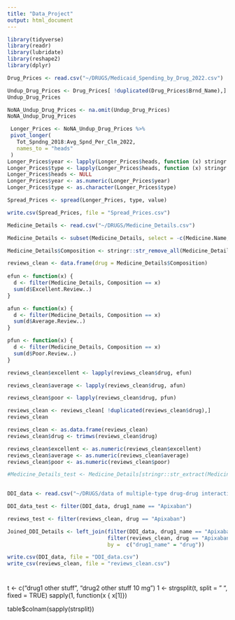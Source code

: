 ```yaml
---
title: "Data_Project"
output: html_document
---
```

```r
library(tidyverse)
library(readr)
library(lubridate)
library(reshape2)
library(dplyr)
```


```r
Drug_Prices <- read.csv("~/DRUGS/Medicaid_Spending_by_Drug_2022.csv")

Undup_Drug_Prices <- Drug_Prices[ !duplicated(Drug_Prices$Brnd_Name),]
Undup_Drug_Prices

NoNA_Undup_Drug_Prices <- na.omit(Undup_Drug_Prices)
NoNA_Undup_Drug_Prices
```

```r
 Longer_Prices <- NoNA_Undup_Drug_Prices %>%
 pivot_longer(
   Tot_Spndng_2018:Avg_Spnd_Per_Clm_2022,
   names_to = "heads"
 )
Longer_Prices$year <- lapply(Longer_Prices$heads, function (x) stringr::str_match(x, "(\\d+)")[1])
Longer_Prices$type <- lapply(Longer_Prices$heads, function (x) stringr::str_match(x, "(.+)(?=\\_\\d{4})")[1])
Longer_Prices$heads <- NULL
Longer_Prices$year <- as.numeric(Longer_Prices$year)
Longer_Prices$type <- as.character(Longer_Prices$type)
```

```r
Spread_Prices <- spread(Longer_Prices, type, value)

write.csv(Spread_Prices, file = "Spread_Prices.csv")
```


```r
Medicine_Details <- read.csv("~/DRUGS/Medicine_Details.csv")

Medicine_Details <- subset(Medicine_Details, select = -c(Medicine.Name, Uses, Side_effects, Image.URL))

Medicine_Details$Composition <- stringr::str_remove_all(Medicine_Details$Composition, "\\([^)]*\\)")

reviews_clean <- data.frame(drug = Medicine_Details$Composition)
 
efun <- function(x) {
  d <- filter(Medicine_Details, Composition == x)
  sum(d$Excellent.Review..)
}

afun <- function(x) {
  d <- filter(Medicine_Details, Composition == x)
  sum(d$Average.Review..)
}

pfun <- function(x) {
  d <- filter(Medicine_Details, Composition == x)
  sum(d$Poor.Review..)
}

reviews_clean$excellent <- lapply(reviews_clean$drug, efun)

reviews_clean$average <- lapply(reviews_clean$drug, afun)

reviews_clean$poor <- lapply(reviews_clean$drug, pfun)

reviews_clean <- reviews_clean[ !duplicated(reviews_clean$drug),]
reviews_clean

reviews_clean <- as.data.frame(reviews_clean)
reviews_clean$drug <- trimws(reviews_clean$drug)

reviews_clean$excellent <- as.numeric(reviews_clean$excellent)
reviews_clean$average <- as.numeric(reviews_clean$average)
reviews_clean$poor <- as.numeric(reviews_clean$poor)

#Medicine_Details_test <- Medicine_Details[stringr::str_extract(Medicine_Details$Composition, coll("Apixiban", ignore_case = TRUE)), ]
                    
```






```r
DDI_data <- read.csv("~/DRUGS/data of multiple-type drug-drug interactions/DDI_data.csv")

DDI_data_test <- filter(DDI_data, drug1_name == "Apixaban")

reviews_test <- filter(reviews_clean, drug == "Apixaban")

Joined_DDI_Details <- left_join(filter(DDI_data, drug1_name == "Apixaban" | drug1_name == "Warfarin"),
                                filter(reviews_clean, drug == "Apixaban" | drug == "Warfarin"),
                                by =  c("drug1_name" = "drug"))

write.csv(DDI_data, file = "DDI_data.csv")
write_csv(reviews_clean, file = "reviews_clean.csv")


```








# 
t <- c("drug1 other stuff", "drug2 other stuff 10 mg")
1 <- strgsplit(t, split = " ", fixed = TRUE)
sapply(1, function(x { x[1]})


table$colnam(sapply(strsplit))
